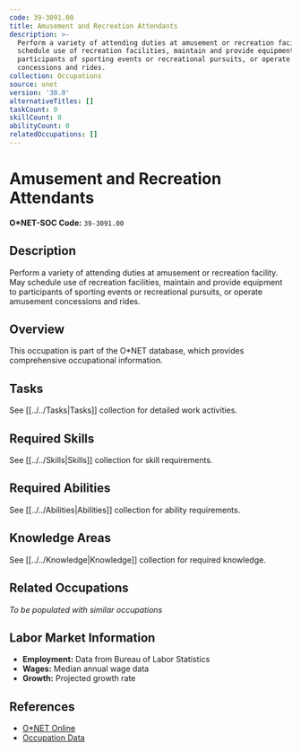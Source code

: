 ```yaml
---
code: 39-3091.00
title: Amusement and Recreation Attendants
description: >-
  Perform a variety of attending duties at amusement or recreation facility. May
  schedule use of recreation facilities, maintain and provide equipment to
  participants of sporting events or recreational pursuits, or operate amusement
  concessions and rides.
collection: Occupations
source: onet
version: '30.0'
alternativeTitles: []
taskCount: 0
skillCount: 0
abilityCount: 0
relatedOccupations: []
---
```

# Amusement and Recreation Attendants

**O*NET-SOC Code:** `39-3091.00`

## Description

Perform a variety of attending duties at amusement or recreation facility. May schedule use of recreation facilities, maintain and provide equipment to participants of sporting events or recreational pursuits, or operate amusement concessions and rides.

## Overview

This occupation is part of the O*NET database, which provides comprehensive occupational information.

## Tasks

See [[../../Tasks|Tasks]] collection for detailed work activities.

## Required Skills

See [[../../Skills|Skills]] collection for skill requirements.

## Required Abilities

See [[../../Abilities|Abilities]] collection for ability requirements.

## Knowledge Areas

See [[../../Knowledge|Knowledge]] collection for required knowledge.

## Related Occupations

*To be populated with similar occupations*

## Labor Market Information

- **Employment:** Data from Bureau of Labor Statistics
- **Wages:** Median annual wage data
- **Growth:** Projected growth rate

## References

- [O*NET Online](https://www.onetonline.org/link/summary/39-3091.00)
- [Occupation Data](https://www.onetcenter.org/)
